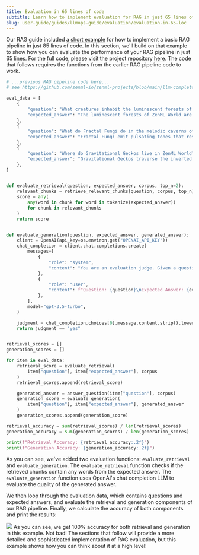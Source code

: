 ---
title: Evaluation in 65 lines of code
subtitle: Learn how to implement evaluation for RAG in just 65 lines of code.
slug: user-guide/guides/llmops-guide/evaluation/evaluation-in-65-loc
---


Our RAG guide included [a short example](../rag-with-zenml/rag-85-loc.mdx) for how to implement a basic RAG pipeline in just 85 lines of code. In this section, we'll build on that example to show how you can evaluate the performance of your RAG pipeline in just 65 lines. For the full code, please visit the project repository [here](https://github.com/zenml-io/zenml-projects/blob/main/llm-complete-guide/most%5Fbasic%5Feval.py). The code that follows requires the functions from the earlier RAG pipeline code to work.

```py
# ...previous RAG pipeline code here...
# see https://github.com/zenml-io/zenml-projects/blob/main/llm-complete-guide/most_basic_rag_pipeline.py

eval_data = [
    {
        "question": "What creatures inhabit the luminescent forests of ZenML World?",
        "expected_answer": "The luminescent forests of ZenML World are inhabited by glowing Zenbots.",
    },
    {
        "question": "What do Fractal Fungi do in the melodic caverns of ZenML World?",
        "expected_answer": "Fractal Fungi emit pulsating tones that resonate through the crystalline structures, creating a symphony of otherworldly sounds in the melodic caverns of ZenML World.",
    },
    {
        "question": "Where do Gravitational Geckos live in ZenML World?",
        "expected_answer": "Gravitational Geckos traverse the inverted cliffs of ZenML World.",
    },
]


def evaluate_retrieval(question, expected_answer, corpus, top_n=2):
    relevant_chunks = retrieve_relevant_chunks(question, corpus, top_n)
    score = any(
        any(word in chunk for word in tokenize(expected_answer))
        for chunk in relevant_chunks
    )
    return score


def evaluate_generation(question, expected_answer, generated_answer):
    client = OpenAI(api_key=os.environ.get("OPENAI_API_KEY"))
    chat_completion = client.chat.completions.create(
        messages=[
            {
                "role": "system",
                "content": "You are an evaluation judge. Given a question, an expected answer, and a generated answer, your task is to determine if the generated answer is relevant and accurate. Respond with 'YES' if the generated answer is satisfactory, or 'NO' if it is not.",
            },
            {
                "role": "user",
                "content": f"Question: {question}\nExpected Answer: {expected_answer}\nGenerated Answer: {generated_answer}\nIs the generated answer relevant and accurate?",
            },
        ],
        model="gpt-3.5-turbo",
    )

    judgment = chat_completion.choices[0].message.content.strip().lower()
    return judgment == "yes"


retrieval_scores = []
generation_scores = []

for item in eval_data:
    retrieval_score = evaluate_retrieval(
        item["question"], item["expected_answer"], corpus
    )
    retrieval_scores.append(retrieval_score)

    generated_answer = answer_question(item["question"], corpus)
    generation_score = evaluate_generation(
        item["question"], item["expected_answer"], generated_answer
    )
    generation_scores.append(generation_score)

retrieval_accuracy = sum(retrieval_scores) / len(retrieval_scores)
generation_accuracy = sum(generation_scores) / len(generation_scores)

print(f"Retrieval Accuracy: {retrieval_accuracy:.2f}")
print(f"Generation Accuracy: {generation_accuracy:.2f}")
```

As you can see, we've added two evaluation functions: `evaluate_retrieval` and `evaluate_generation`. The `evaluate_retrieval` function checks if the retrieved chunks contain any words from the expected answer. The `evaluate_generation` function uses OpenAI's chat completion LLM to evaluate the quality of the generated answer.

We then loop through the evaluation data, which contains questions and expected answers, and evaluate the retrieval and generation components of our RAG pipeline. Finally, we calculate the accuracy of both components and print the results:

<Frame>
  <img src="../../../../_assets/user-guide/ev-m-1.png"/>
</Frame>
As you can see, we get 100% accuracy for both retrieval and generation in this example. Not bad! The sections that follow will provide a more detailed and sophisticated implementation of RAG evaluation, but this example shows how you can think about it at a high level!

